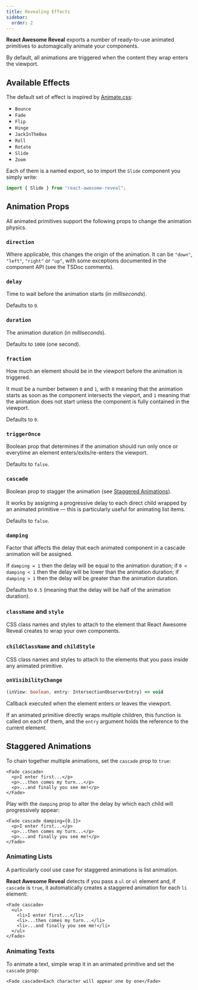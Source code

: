 ```yaml
---
title: Revealing Effects
sidebar:
  order: 2
---
```


**React Awesome Reveal** exports a number of ready-to-use animated primitives to automagically animate your components.

By default, all animations are triggered when the content they wrap enters the viewport.

## Available Effects

The default set of effect is inspired by [Animate.css](https://animate.style):

- `Bounce`
- `Fade`
- `Flip`
- `Hinge`
- `JackInTheBox`
- `Roll`
- `Rotate`
- `Slide`
- `Zoom`

Each of them is a named export, so to import the `Slide` component you simply write:

```ts
import { Slide } from "react-awesome-reveal";
```

## Animation Props

All animated primitives support the following props to change the animation physics.

### `direction`

Where applicable, this changes the origin of the animation. It can be `"down"`, `"left"`, `"right"` or `"up"`, with some exceptions documented in the component API (see the TSDoc comments).

### `delay`

Time to wait before the animation starts (in _milliseconds_).

Defaults to `0`.

### `duration`

The animation duration (in _milliseconds_).

Defaults to `1000` (one second).

### `fraction`

How much an element should be in the viewport before the animation is triggered.

It must be a number between `0` and `1`, with `0` meaning that the animation starts as soon as the component intersects the vieport, and `1` meaning that the animation does not start unless the component is fully contained in the viewport.

Defaults to `0`.

### `triggerOnce`

Boolean prop that determines if the animation should run only once or everytime an element enters/exits/re-enters the viewport.

Defaults to `false`.

### `cascade`

Boolean prop to stagger the animation (see [Staggered Animations](#staggered-animations)).

It works by assigning a progressive delay to each direct child wrapped by an animated primitive &mdash; this is particularly useful for animating list items.

Defaults to `false`.

### `damping`

Factor that affects the delay that each animated component in a cascade animation will be assigned.

If `damping = 1` then the delay will be equal to the animation duration; if `0 < damping < 1` then the delay will be lower than the animation duration; if `damping > 1` then the delay will be greater than the animation duration.

Defaults to `0.5` (meaning that the delay will be half of the animation duration).

### `className` and `style`

CSS class names and styles to attach to the element that React Awesome Reveal creates to wrap your own components.

### `childClassName` and `childStyle`

CSS class names and styles to attach to the elements that you pass inside any animated primitive.

### `onVisibilityChange`

```ts
(inView: boolean, entry: IntersectionObserverEntry) => void
```

Callback executed when the element enters or leaves the viewport.

If an animated primitive directly wraps multiple children, this function is called on each of them, and the `entry` argument holds the reference to the current element.

## Staggered Animations

To chain together multiple animations, set the `cascade` prop to `true`:

```tsx
<Fade cascade>
  <p>I enter first...</p>
  <p>...then comes my turn...</p>
  <p>...and finally you see me!</p>
</Fade>
```

Play with the `damping` prop to alter the delay by which each child will progressively appear:

```tsx
<Fade cascade damping={0.1}>
  <p>I enter first...</p>
  <p>...then comes my turn...</p>
  <p>...and finally you see me!</p>
</Fade>
```

### Animating Lists

A particularly cool use case for staggered animations is list animation.

**React Awesome Reveal** detects if you pass a `ul` or `ol` element and, if `cascade` is `true`, it automatically creates a staggered animation for each `li` element:

```tsx
<Fade cascade>
  <ul>
    <li>I enter first...</li>
    <li>...then comes my turn...</li>
    <li>...and finally you see me!</li>
  </ul>
</Fade>
```

### Animating Texts

To animate a text, simple wrap it in an animated primitive and set the `cascade` prop:

```tsx
<Fade cascade>Each character will appear one by one</Fade>
```
